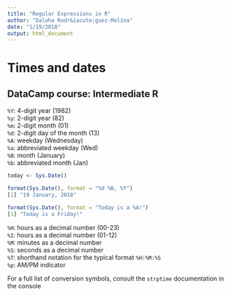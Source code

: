 ```yaml
---
title: "Regular Expressions in R"
author: "Daloha Rodr&iacute;guez-Molina"
date: "1/19/2018"
output: html_document
---
```


# Times and dates
## DataCamp course: Intermediate R

`%Y`: 4-digit year (1982)      
`%y`: 2-digit year (82)     
`%m`: 2-digit month (01)     
`%d`: 2-digit day of the month (13)     
`%A`: weekday (Wednesday)     
`%a`: abbreviated weekday (Wed)     
`%B`: month (January)     
`%b`: abbreviated month (Jan)     

```r
today <- Sys.Date()

format(Sys.Date(), format = "%d %B, %Y")
[1] "19 January, 2018"

format(Sys.Date(), format = "Today is a %A!")
[1] "Today is a Friday!"
```

`%H`: hours as a decimal number (00-23)     
`%I`: hours as a decimal number (01-12)     
`%M`: minutes as a decimal number      
`%S`: seconds as a decimal number      
`%T`: shorthand notation for the typical format `%H:%M:%S`      
`%p`: AM/PM indicator       

For a full list of conversion symbols, consult the `strptime` documentation in the console
